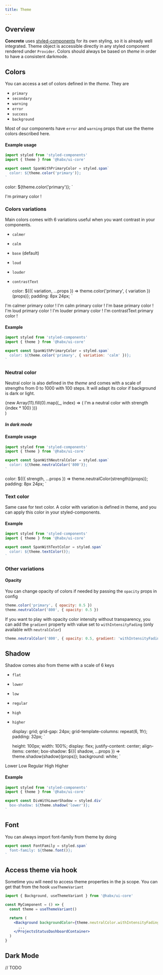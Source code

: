 ```yaml
---
title: Theme
---
```




## Overview

**Concrete** uses [styled-components](https://styled-components.com/) for its own styling, so it is already well integrated.
Theme object is accessible directly in any styled component rendered under `Provider`.
Colors should always be based on _theme_ in order to have a consistent darkmode.

## Colors

You can access a set of colors defined in the _theme_. They are

- `primary`
- `secondary`
- `warning`
- `error`
- `success`
- `background`

Most of our components have `error` and `warning` props that use the theme colors described here.

#### Example usage

```jsx
import styled from 'styled-components'
import { theme } from '@habx/ui-core'

export const SpanWithPrimaryColor = styled.span`
  color: ${theme.color('primary')};
`
```

  color: ${theme.color('primary')};
`

<SpanWithPrimaryColor>I'm primary color !</SpanWithPrimaryColor>

### Colors variations

Main colors comes with 6 variations useful when you want contrast in your components.

- `calmer`
- `calm`
- `base` (default)
- `loud`
- `louder`
- `contrastText`

  color: ${({ variation, ...props }) =>
    theme.color('primary', { variation })(props)};
  padding: 8px 24px;
`

<DocuBackground backgroundColor={palette.neutralWhiteWithIntensityFading[900]}>
  <DivWithPrimaryCalmColor variation="calmer">
    I'm calmer primary color !
  </DivWithPrimaryCalmColor>
  <DivWithPrimaryCalmColor variation="calm">
    I'm calm primary color !
  </DivWithPrimaryCalmColor>
  <DivWithPrimaryCalmColor variation="base">
    I'm base primary color !
  </DivWithPrimaryCalmColor>
  <DivWithPrimaryCalmColor variation="loud">
    I'm loud primary color !
  </DivWithPrimaryCalmColor>
  <DivWithPrimaryCalmColor variation="louder">
    I'm louder primary color !
  </DivWithPrimaryCalmColor>
  <DivWithPrimaryCalmColor variation="contrastText">
    I'm contrastText primary color !
  </DivWithPrimaryCalmColor>
</DocuBackground>

#### Example

```jsx
import styled from 'styled-components'
import { theme } from '@habx/ui-core'

export const SpanWithPrimaryColor = styled.span`
  color: ${theme.color('primary', { variation: 'calm' })};
`
```

### Neutral color

Neutral color is also defined in the _theme_ and comes with a scale of strengths from 0 to 1000 with 100 steps.
It will adapt its color if background is dark or light.

  <div>
    {new Array(11).fill(0).map((_, index) => (
      <DivWithNeutralColor key={index} strength={`${index * 100}`}>
        I'm a neutral color with strength {index * 100}
      </DivWithNeutralColor>
    ))}
  </div>
)

<Background backgroundColor={palette.neutralWhiteWithIntensityFading[900]}>
  <NeutralColorExample />
</Background>

##### In dark mode

<Background backgroundColor={palette.neutralWhiteWithIntensityFading[100]}>
  <NeutralColorExample />
</Background>

#### Example usage

```jsx
import styled from 'styled-components'
import { theme } from '@habx/ui-core'

export const SpanWithNeutralColor = styled.span`
  color: ${theme.neutralColor('800')};
`
```

  color: ${({ strength, ...props }) => theme.neutralColor(strength)(props)};
  padding: 8px 24px;
`

### Text color

Same case for text color. A color with variation is defined in theme, and you can apply this color in your styled-components.

#### Example

```jsx
import styled from 'styled-components'
import { theme } from '@habx/ui-core'

export const SpanWithTextColor = styled.span`
  color: ${theme.textColor()};
`
```

### Other variations

#### Opacity

You can change opacity of colors if needed by passing the `opacity` props in config

```js
theme.color('primary', { opacity: 0.5 })
theme.neutralColor('800', { opacity: 0.5 })
```

If you want to play with opacity color intensity without transparency, you can add the `gradient` property with value set
to `withIntensityFading` (only available with `neutralColor`)

```js
theme.neutralColor('800', { opacity: 0.5, gradient: 'withIntensityFading' })
```

## Shadow

Shadow comes also from theme with a scale of 6 keys

- `flat`
- `lower`
- `low`
- `regular`
- `high`
- `higher`

  display: grid;
  grid-gap: 24px;
  grid-template-columns: repeat(6, 1fr);
  padding: 32px;
`

  height: 100px;
  width: 100%;
  display: flex;
  justify-content: center;
  align-items: center;
  box-shadow: ${({ shadow, ...props }) => theme.shadow(shadow)(props)};
  background: white;
`

<Background backgroundColor={palette.neutralWhiteWithIntensityFading[900]}>
  <ShadowBoxContainer>
    <ShadowBox shadow="lower">
      <Text>Lower</Text>
    </ShadowBox>
    <ShadowBox shadow="low">
      <Text>Low</Text>
    </ShadowBox>
    <ShadowBox shadow="regular">
      <Text>Regular</Text>
    </ShadowBox>
    <ShadowBox shadow="high">
      <Text>High</Text>
    </ShadowBox>
    <ShadowBox shadow="higher">
      <Text>Higher</Text>
    </ShadowBox>
  </ShadowBoxContainer>
</Background>

#### Example

```jsx
import styled from 'styled-components'
import { theme } from '@habx/ui-core'

export const DivWithLowerShadow = styled.div`
  box-shadow: ${theme.shadow('lower')};
`
```

## Font

You can always import font-family from theme by doing

```jsx
export const FontFamily = styled.span`
  font-family: ${theme.font()};
`
```

## Access theme via hook

Sometime you will need to access theme properties in the js scope. You can get that from the hook `useThemeVariant`

```jsx
import { Background, useThemeVariant } from '@habx/ui-core'

const MyComponent = () => {
  const theme = useThemeVariant()

  return (
    <Background backgroundColor={theme.neutralColor.withIntensityFading[200]}>
      ...
    </ProjectsStatusDashboardContainer>
  )
}
```

## Dark Mode

// TODO
